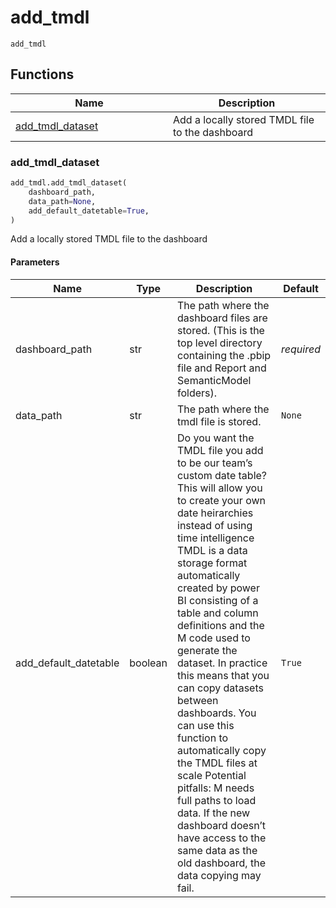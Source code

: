 # add_tmdl { #powerbpy.add_tmdl }

`add_tmdl`



## Functions

| Name | Description |
| --- | --- |
| [add_tmdl_dataset](#powerbpy.add_tmdl.add_tmdl_dataset) | Add a locally stored TMDL file to the dashboard |

### add_tmdl_dataset { #powerbpy.add_tmdl.add_tmdl_dataset }

```python
add_tmdl.add_tmdl_dataset(
    dashboard_path,
    data_path=None,
    add_default_datetable=True,
)
```

Add a locally stored TMDL file to the dashboard

#### Parameters {.doc-section .doc-section-parameters}

| Name                  | Type    | Description                                                                                                                                                                                                                                                                                                                                                                                                                                                                                                                                                                                                                                | Default    |
|-----------------------|---------|--------------------------------------------------------------------------------------------------------------------------------------------------------------------------------------------------------------------------------------------------------------------------------------------------------------------------------------------------------------------------------------------------------------------------------------------------------------------------------------------------------------------------------------------------------------------------------------------------------------------------------------------|------------|
| dashboard_path        | str     | The path where the dashboard files are stored. (This is the top level directory containing the .pbip file and Report and SemanticModel folders).                                                                                                                                                                                                                                                                                                                                                                                                                                                                                           | _required_ |
| data_path             | str     | The path where the tmdl file is stored.                                                                                                                                                                                                                                                                                                                                                                                                                                                                                                                                                                                                    | `None`     |
| add_default_datetable | boolean | Do you want the TMDL file you add to be our team's custom date table? This will allow you to create your own date heirarchies instead of using time intelligence  TMDL is a data storage format automatically created by power BI consisting of a table and column definitions and the M code used to generate the dataset.  In practice this means that you can copy datasets between dashboards. You can use this function to automatically copy the TMDL files at scale Potential pitfalls: M needs full paths to load data. If the new dashboard doesn't have access to the same data as the old dashboard, the data copying may fail. | `True`     |